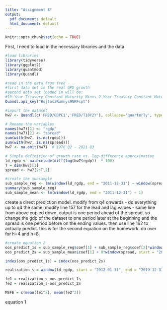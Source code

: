 ```yaml
---
title: "Assignment 8"
output:
  pdf_document: default
  html_document: default
---
```


```r
knitr::opts_chunk$set(echo = TRUE)
```
First, I need to load in the necessary libraries and the data.

```r
#load libraries
library(tidyverse)
library(ggplot2)
library(quantmod)
library(Quandl)

#read in the data from fred
#first data set is the real GPD growth
#second data set loaded in will be:
#10-Year Treasury Constant Maturity Minus 2-Year Treasury Constant Maturity
Quandl.api_key("Bsjtos3Rumnys9NRFspt")

#import the dataset
hw7 <- Quandl(c('FRED/GDPC1','FRED/T10Y2Y'), collapse='quarterly', type="xts")

# Rename the variables
names(hw7)[1] <- "rgdp"
names(hw7)[2] <- "spread"
sum(with(hw7, is.na(rgdp)))
sum(with(hw7, is.na(spread)))
hw7 <- na.omit(hw7)  # 1976 Q2 ~ 2021 Q3

# Simple definition of growth rate vs. log-difference approximation
ld_rgdp <- na.exclude(diff(log(hw7$rgdp))  * 100)
T = dim(hw7)[1]
spread <- hw7[2:T,2]

#create the subsample
sub_sample_reg <- lm(window(ld_rgdp, end = "2011-12-31") ~ window(spread,end = "2011-12-31"))
summary(sub_sample_reg)
sub_sample_mean <- lm(window(ld_rgdp, end = "2011-12-31") ~ 1)
```
create a direct prediction model. modify from q4 onwards - do everything up to q4 the same. modify line 157 for the lead and lag values - same line from above copied down. output is one period ahead of the spread. so change the gdp of the dataset to one period later at the beginning and the spread is one period before on the ending values. then use line 162 to actually predict. this is for the second equation on the homework. do over for h=4 and h=8
```r
#create equation 2
oos_predict_1s = sub_sample_reg$coef[1] + sub_sample_reg$coef[2]*window(spread, start = "2012-01-31", end = "2019-12-31")
oos_predict_2s = sub_sample_mean$coef[1] + 0*window(spread, start = "2011-12-31", end = "2019-09-30")

index(oos_predict_1s) = index(oos_predict_2s)

realization_s = window(ld_rgdp, start = "2012-01-31", end = "2019-12-31")

fe1 = realization_s-oos_predict_1s
fe2 = realization_s-oos_predict_2s

MSFE = c(mean(fe1^2), mean(fe2^2))
```
equation 1